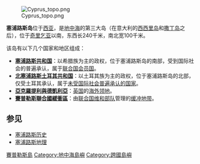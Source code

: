 {{NoteTA
|1 = zh-cn:阿克罗蒂里和泽凯利亚; zh-tw:亞克羅提利與德凱利亞;zh-sg:亚克罗提利和德凯利亚
}}

[[File:Cyprus_topo.png|thumb]]

'''塞浦路斯岛'''位于[[西亚|西亚]]，是[[地中海|地中海]]的第三大岛（在意大利的[[西西里岛|西西里岛]]和[[撒丁岛|撒丁岛]]之后），位于[[奇里乞亚|奇里乞亚]]以南，东西长240千米，南北宽100千米。

该岛有以下几个国家和地区组成：

* '''{{flagicon|Cyprus}} [[賽普勒斯|塞浦路斯共和国]]'''：以希腊族为主的政权，位于塞浦路斯岛的南部，受到国际社会的普遍承认，属于[[联合国|联合国]][[聯合國會員國列表|会员国]]。
* '''{{flagicon|Northern Cyprus}} [[北賽普勒斯|北塞浦路斯土耳其共和国]]'''：以土耳其族为主的政权，位于塞浦路斯岛的北部，仅受土耳其承认，属于[[有限承认国家列表|未受国际社会普遍承认的国家]]。
* '''{{flagicon|Akrotiri and Dhekelia}} [[亞克羅提利與德凱利亞|亞克羅提利與德凱利亞]]'''：[[英国|英国]]的[[英國海外領土|海外领地]]。
* '''{{flagicon|United Nations}} [[賽普勒斯聯合國緩衝區|賽普勒斯聯合國緩衝區]]'''：由[[联合国|联合国]][[联合国维持和平部队|维和部队]]管理的[[緩衝區|缓冲地带]]。

== 参见 ==
* [[塞浦路斯历史|塞浦路斯历史]]
* [[塞浦路斯地理|塞浦路斯地理]]

[[Category:賽普勒斯島|]]
[[Category:地中海島嶼|Category:地中海島嶼]]
[[Category:跨國島嶼|Category:跨國島嶼]]